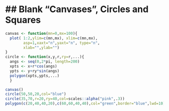 ## Blank "Canvases", Circles and Squares
========================================================

```r
canvas <- function(mn=0,mx=100){
  plot( 1:2,ylim=c(mn,mx), xlim=c(mn,mx),
        asp=1,xaxt="n",yaxt="n", type="n",
        xlab="",ylab="")
}
circle <- function(x,y,r,ry=r,...){ 
  angs <- seq(0,2*pi, length=200)
  xpts <- x+r*cos(angs)
  ypts <- y+ry*sin(angs)
  polygon(xpts,ypts,...)
  }
```

```r
canvas()
circle(50,50,20,col="blue")
circle(35,70,r=20,ry=40,col=scales::alpha("pink",.3))
polygon(c(20,40,40,20),c(60,60,40,40),col="green",border="blue",lwd=10)

```

